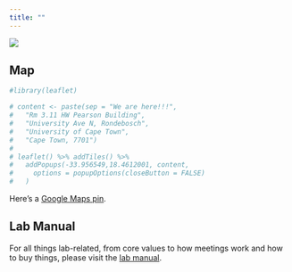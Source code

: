 ```yaml
---
title: ""
---
```


::: column-margin
![](Drosera capensis.jpg)
:::

## Map
```r
#library(leaflet)

# content <- paste(sep = "We are here!!!",
#   "Rm 3.11 HW Pearson Building",
#   "University Ave N, Rondebosch",
#   "University of Cape Town",
#   "Cape Town, 7701")
# 
# leaflet() %>% addTiles() %>%
#   addPopups(-33.956549,18.4612001, content,
#     options = popupOptions(closeButton = FALSE)
#   )
```

Here's a [Google Maps pin](https://goo.gl/maps/JCMpyVMdcbupG2UWA).

## Lab Manual

For all things lab-related, from core values to how meetings work and how to buy things, please visit the [lab manual](https://www.ecologi.st/lab-manual/).
